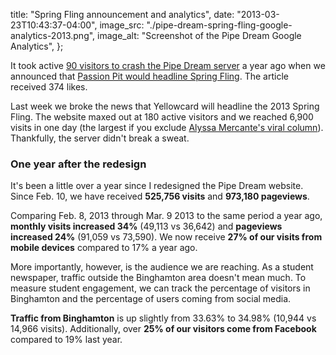   title: "Spring Fling announcement and analytics",
  date: "2013-03-23T10:43:37-04:00",
  image_src: "./pipe-dream-spring-fling-google-analytics-2013.png",
  image_alt: "Screenshot of the Pipe Dream Google Analytics",
};

It took active [90 visitors to crash the Pipe Dream server](/blog/spring-fling-concert-announcement-takes-down-the-pipe/) a year ago when we announced that [Passion Pit would headline Spring Fling](http://www.bupipedream.com/news/9130/passion-pit-to-headline-spring-fling/). The article received 374 likes.

Last week we broke the news that Yellowcard will headline the 2013 Spring Fling. The website maxed out at 180 active visitors and we reached 6,900 visits in one day (the largest if you exclude [Alyssa Mercante's viral column](http://www.bupipedream.com/opinion/10245/binghamtons-noble-truths-lived/)). Thankfully, the server didn't break a sweat.

### One year after the redesign

It's been a little over a year since I redesigned the Pipe Dream website. Since Feb. 10, we have received **525,756 visits** and **973,180 pageviews**.

Comparing Feb. 8, 2013 through Mar. 9 2013 to the same period a year ago, **monthly visits increased 34%** (49,113 vs 36,642) and **pageviews increased 24%** (91,059 vs 73,590). We now receive **27% of our visits from mobile devices** compared to 17% a year ago.

More importantly, however, is the audience we are reaching. As a student newspaper, traffic outside the Binghamton area doesn't mean much. To measure student engagement, we can track the percentage of visitors in Binghamton and the percentage of users coming from social media.

**Traffic from Binghamton** is up slightly from 33.63% to 34.98% (10,944 vs 14,966 visits). Additionally, over **25% of our visitors come from Facebook** compared to 19% last year.

